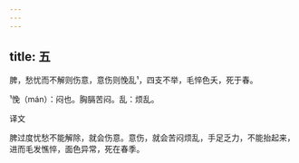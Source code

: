```yaml
---
---
---
```

title: 五
---




脾，愁忧而不解则伤意，意伤则悗乱¹，四支不举，毛悴色夭，死于春。

¹悗（mán）：闷也。胸膈苦闷。乱：烦乱。

译文

脾过度忧愁不能解除，就会伤意。意伤，就会苦闷烦乱，手足乏力，不能抬起来，进而毛发憔悴，面色异常，死在春季。